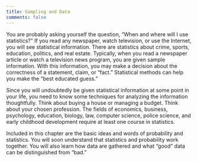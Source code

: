 ```yaml
---
title: Sampling and Data
comments: false
---
```


You are probably asking yourself the question, "When and where will I use statistics?" If you read any newspaper, watch television, or use the Internet, you will see statistical information. There are statistics about crime, sports, education, politics, and real estate. Typically, when you read a newspaper article or watch a television news program, you are given sample information. With this information, you may make a decision about the correctness of a statement, claim, or "fact." Statistical methods can help you make the "best educated guess."

Since you will undoubtedly be given statistical information at some point in your life, you need to know some techniques for analyzing the information thoughtfully. Think about buying a house or managing a budget. Think about your chosen profession. The fields of economics, business, psychology, education, biology, law, computer science, police science, and early childhood development require at least one course in statistics.

Included in this chapter are the basic ideas and words of probability and statistics. You will soon understand that statistics and probability work together. You will also learn how data are gathered and what "good" data can be distinguished from "bad."
